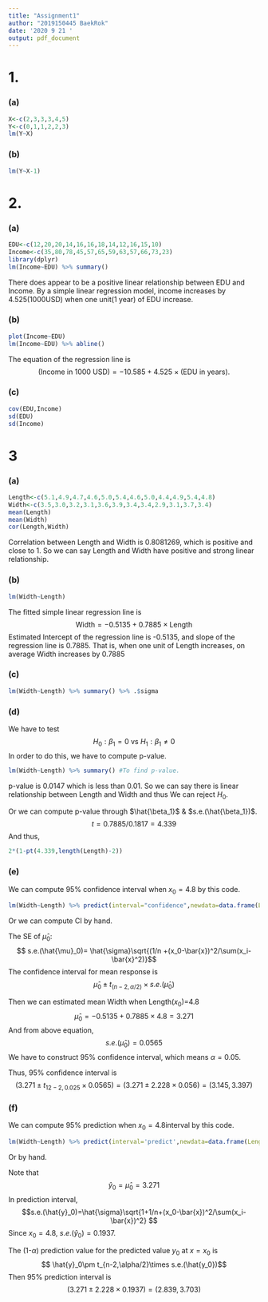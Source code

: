 ---
title: "Assignment1"
author: "2019150445 BaekRok"
date: '2020 9 21 '
output: pdf_document
---

# 1.

### (a)

```{r}
X<-c(2,3,3,3,4,5)
Y<-c(0,1,1,2,2,3)
lm(Y~X)
```


### (b)

```{r}
lm(Y~X-1)
```



# 2.

### (a)

```{r}
EDU<-c(12,20,20,14,16,16,18,14,12,16,15,10)
Income<-c(35,80,78,45,57,65,59,63,57,66,73,23)
library(dplyr)
lm(Income~EDU) %>% summary()
```
There does appear to be a positive linear relationship between EDU and Income. 
By a simple linear regression model, income increases by 4.525(1000USD) when one unit(1 year) of EDU increase.


### (b)

```{r}
plot(Income~EDU)
lm(Income~EDU) %>% abline()
```

The equation of the regression line is 
$$ \text{(Income in 1000 USD)}= -10.585 + 4.525 \times \text{(EDU in years).} $$


### (c)

```{r}
cov(EDU,Income)
sd(EDU)
sd(Income)
```



# 3


### (a)

```{r}
Length<-c(5.1,4.9,4.7,4.6,5.0,5.4,4.6,5.0,4.4,4.9,5.4,4.8)
Width<-c(3.5,3.0,3.2,3.1,3.6,3.9,3.4,3.4,2.9,3.1,3.7,3.4)
mean(Length)
mean(Width)
cor(Length,Width)
```
Correlation between Length and Width is 0.8081269, which is positive and close to 1. So we can say Length and Width have positive and strong linear relationship.


### (b)

```{r}
lm(Width~Length)
```
The fitted simple linear regression line is 
$$ \text{Width} = -0.5135 + 0.7885 \times \text{Length}$$
Estimated Intercept of the regression line is -0.5135, and slope of the regression line is 0.7885. That is, when one unit of Length increases, on average Width increases by 0.7885


### (c)

```{r}
lm(Width~Length) %>% summary() %>% .$sigma
```


### (d)


We have to test 
$$ H_0:\beta_1=0  \text{   vs   } H_1:\beta_1 \neq 0 $$
In order to do this, we have to compute p-value.

```{r}
lm(Width~Length) %>% summary() #To find p-value.
```
p-value is 0.0147 which is less than 0.01. So we can say there is linear relationship between Length and Width and thus We can reject $H_0$. 

Or we can compute p-value through $\hat{\beta_1}$ & $s.e.(\hat{\beta_1})$. 
 $$t=0.7885/0.1817=4.339$$
 And thus,
```{r}
2*(1-pt(4.339,length(Length)-2))
```


### (e)

We can compute 95% confidence interval when $x_0=4.8$ by this code.
```{r}
lm(Width~Length) %>% predict(interval="confidence",newdata=data.frame(Length=4.8))
```


Or we can compute CI by hand.


The SE of $\hat{\mu}_0$:$$ s.e.(\hat{\mu}_0)= \hat{\sigma}\sqrt{(1/n +(x_0-\bar{x})^2/\sum(x_i-\bar{x}^2)}$$
The confidence interval for mean response is
$$ \hat{\mu}_0 \pm t_{(n-2,\alpha/2)}\times s.e.(\hat{\mu}_0)$$

Then we can estimated mean Width when Length($x_0$)=4.8
$$ \hat{\mu}_0= -0.5135+0.7885\times4.8=3.271 $$
And from above equation, $$s.e.(\hat{\mu}_0)=0.0565$$
We have to construct 95% confidence interval, which means $\alpha=0.05$. 

Thus, 95% confidence interval is 
$$(3.271\pm t_{12-2,0.025} \times 0.0565)=(3.271 \pm 2.228\times 0.056)=(3.145,3.397)$$


### (f)


We can compute 95% prediction when $x_0=4.8$interval by this code.
```{r}
lm(Width~Length) %>% predict(interval='predict',newdata=data.frame(Length=4.8))
```


Or by hand.

Note that $$ \hat{y}_0= \hat{\mu}_0 =3.271$$
In prediction interval, $$s.e.(\hat{y}_0)=\hat{\sigma}\sqrt{1+1/n+(x_0-\bar{x})^2/\sum(x_i-\bar{x})^2} $$
Since $x_0=4.8$, $s.e.(\hat{y}_0)=0.1937$.

The (1-$\alpha$) prediction value for the predicted value $y_0$ at $x=x_0$ is 
$$ \hat{y}_0\pm t_{n-2,\alpha/2}\times s.e.(\hat{y_0})$$
Then 95% prediction interval is 
$$ (3.271\pm 2.228\times 0.1937)=(2.839,3.703)$$

